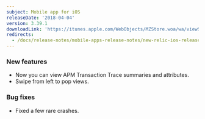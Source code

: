 ```yaml
---
subject: Mobile app for iOS
releaseDate: '2018-04-04'
version: 3.39.1
downloadLink: 'https://itunes.apple.com/WebObjects/MZStore.woa/wa/viewSoftware?id=594038638&mt=8'
redirects:
  - /docs/release-notes/mobile-apps-release-notes/new-relic-ios-release-notes/new-relic-ios-3390
---
```


### New features

* Now you can view APM Transaction Trace summaries and attributes.
* Swipe from left to pop views.

### Bug fixes

* Fixed a few rare crashes.
